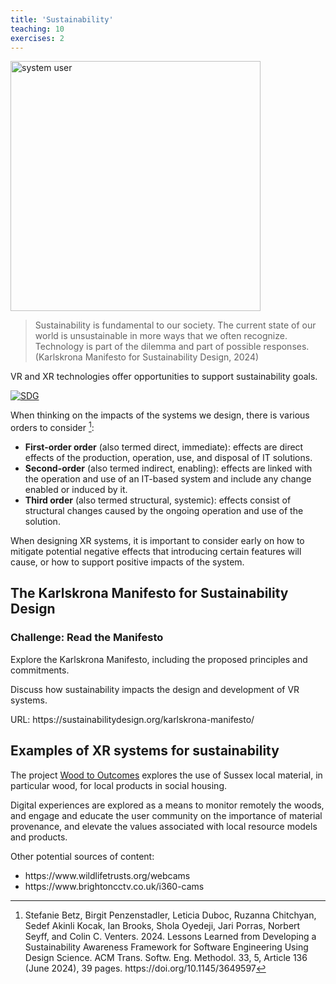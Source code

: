 ```yaml
---
title: 'Sustainability'
teaching: 10
exercises: 2
---
```


![](fig/sdg.jpg){alt="system user" width="400px"}

> Sustainability is fundamental to our society. The current state of our world is unsustainable in more ways that we often recognize. Technology is part of the dilemma and part of possible responses. (Karlskrona Manifesto for Sustainability Design, 2024)

VR and XR technologies offer opportunities to support sustainability goals.

[![SDG](https://i.ytimg.com/vi/qfOgdj4Okdw/hqdefault.jpg)](https://www.youtube.com/watch?v=qfOgdj4Okdw "SDG video &copy; Sustainability Illustrated"){alt="video" }

When thinking on the impacts of the systems we design, there is
various orders to consider [^1]:

- **First-order order** (also termed direct, immediate): effects are direct effects of the production, operation, use, and disposal of IT solutions.
- **Second-order**  (also termed indirect, enabling): effects are linked with the operation and use of an IT-based system and include any change enabled or induced by it.
- **Third order** (also termed structural, systemic): effects consist of structural changes caused by 
the ongoing operation and use of the solution.

When designing XR systems, it is important to consider early on 
how to mitigate potential negative effects that introducing certain features will cause, 
or how to support positive impacts of the system.


## The Karlskrona Manifesto for Sustainability Design

::::::: challenge
### Challenge: Read the Manifesto

Explore the Karlskrona Manifesto, including the proposed
principles and commitments.

Discuss how sustainability impacts the design and development of VR systems.

URL: https://sustainabilitydesign.org/karlskrona-manifesto/


:::::::

## Examples of XR systems for sustainability

The project [Wood to Outcomes](https://community21.org/casestudies/44886_woods_to_outcomes) explores the use of Sussex local material, 
in particular wood, 
for local products in social housing.

Digital experiences are explored as a means to 
monitor remotely the woods, and 
engage and 
educate the user community 
on the importance of material 
provenance, and elevate the values associated with
local resource models and products.

Other potential sources of content:

- https://www.wildlifetrusts.org/webcams
- https://www.brightoncctv.co.uk/i360-cams


[^1]: Stefanie Betz, Birgit Penzenstadler, Leticia Duboc, Ruzanna Chitchyan, Sedef Akinli Kocak, Ian Brooks, Shola Oyedeji, Jari Porras, Norbert Seyff, and Colin C. Venters. 2024. Lessons Learned from Developing a Sustainability Awareness Framework for Software Engineering Using Design Science. ACM Trans. Softw. Eng. Methodol. 33, 5, Article 136 (June 2024), 39 pages. https://doi.org/10.1145/3649597

